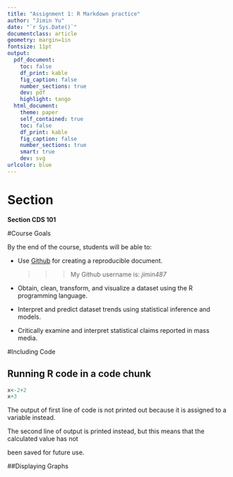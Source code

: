 ```yaml
---
title: "Assignment 1: R Markdown practice"
author: "Jimin Yu"
date: "`r Sys.Date()`"
documentclass: article
geometry: margin=1in
fontsize: 11pt
output:
  pdf_document:
    toc: false
    df_print: kable
    fig_caption: false
    number_sections: true
    dev: pdf
    highlight: tango
  html_document:
    theme: paper
    self_contained: true
    toc: false
    df_print: kable
    fig_caption: false
    number_sections: true
    smart: true
    dev: svg
urlcolor: blue
---
```


<!-- Write your Markdown below this line -->

# Section

__Section CDS 101__

#Course Goals

By the end of the course, students will be able to:

+ Use [Github](https://github.com/) for creating a reproducible document.  

   >>>My Github username is: *jimin487*
   
+ Obtain, clean, transform, and visualize a dataset using the R programming language.

+ Interpret and predict dataset trends using statistical inference and models.

+ Critically examine and interpret statistical claims reported in mass media. 

#Including Code

## Running R code in a code chunk

```r
x<-2+2 
x+3
```

The output of first line of code is not printed out because it is assigned to a variable instead.

The second line of output is printed instead, but this means that the calculated value has not 

been saved for future use.

##Displaying Graphs






